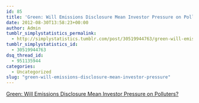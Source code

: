 ```yaml
---
id: 85
title: 'Green: Will Emissions Disclosure Mean Investor Pressure on Polluters?'
date: 2012-08-30T13:58:23+00:00
author: Admin
tumblr_simplystatistics_permalink:
  - http://simplystatistics.tumblr.com/post/30519944763/green-will-emissions-disclosure-mean-investor-pressure
tumblr_simplystatistics_id:
  - 30519944763
dsq_thread_id:
  - 951135944
categories:
  - Uncategorized
slug: "green-will-emissions-disclosure-mean-investor-pressure"
---
```

[Green: Will Emissions Disclosure Mean Investor Pressure on Polluters?](http://green.blogs.nytimes.com/2012/08/24/will-emissions-disclosure-mean-investor-pressure-on-polluters/?smid=tu-share)
